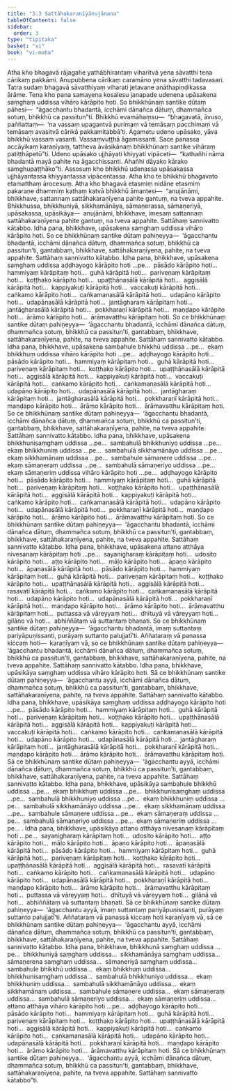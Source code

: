 ```yaml
---
title: "3.3 Sattāhakaraṇīyānujānana"
tableOfContents: false
sidebar:
  order: 3
type: "tipitaka"
basket: "vi"
book: "vi-maha"
---
```



<DynamicBreadcrumb />

<Division number="187" book="vi-maha" e="ch" v="3" p="193">

<Paragraph number="826" book="vi-maha">
Atha kho bhagavā rājagahe yathābhirantaṃ viharitvā yena sāvatthi tena cārikaṃ pakkāmi. Anupubbena cārikaṃ caramāno yena sāvatthi tadavasari. Tatra sudaṃ bhagavā sāvatthiyaṃ viharati jetavane anāthapiṇḍikassa ārāme. Tena kho pana samayena kosalesu janapade udenena upāsakena saṃghaṃ uddissa vihāro kārāpito hoti. So bhikkhūnaṃ santike dūtaṃ pāhesi—  “āgacchantu bhadantā, icchāmi dānañca dātuṃ, dhammañca sotuṃ, bhikkhū ca passitun”ti. Bhikkhū evamāhaṃsu—  “bhagavatā, āvuso, paññattaṃ—  ‘na vassaṃ upagantvā purimaṃ vā temāsaṃ pacchimaṃ vā temāsaṃ avasitvā cārikā pakkamitabbā’ti. Āgametu udeno upāsako, yāva bhikkhū vassaṃ vasanti. Vassaṃvuṭṭhā āgamissanti. Sace panassa accāyikaṃ karaṇīyaṃ, tattheva āvāsikānaṃ bhikkhūnaṃ santike vihāraṃ patiṭṭhāpetū”ti. Udeno upāsako ujjhāyati khiyyati vipāceti—  “kathañhi nāma bhadantā mayā pahite na āgacchissanti. Ahañhi dāyako kārako saṃghupaṭṭhāko”ti.
</Paragraph>

<Paragraph number="827" book="vi-maha">
Assosuṃ kho bhikkhū udenassa upāsakassa ujjhāyantassa khiyyantassa vipācentassa. Atha kho te bhikkhū bhagavato etamatthaṃ ārocesuṃ. Atha kho bhagavā etasmiṃ nidāne etasmiṃ pakaraṇe dhammiṃ kathaṃ katvā bhikkhū āmantesi—  “anujānāmi, bhikkhave, sattannaṃ sattāhakaraṇīyena pahite gantuṃ, na tveva appahite. Bhikkhussa, bhikkhuniyā, sikkhamānāya, sāmaṇerassa, sāmaṇeriyā, upāsakassa, upāsikāya—  anujānāmi, bhikkhave, imesaṃ sattannaṃ sattāhakaraṇīyena pahite gantuṃ, na tveva appahite. Sattāhaṃ sannivatto kātabbo.
</Paragraph>

</Division>
<Division number="188" book="vi-maha" e="ch" v="3" p="194">

<Paragraph number="828" book="vi-maha">
Idha pana, bhikkhave, upāsakena saṃghaṃ uddissa vihāro kārāpito hoti. So ce bhikkhūnaṃ santike dūtaṃ pahiṇeyya—  ‘āgacchantu bhadantā, icchāmi dānañca dātuṃ, dhammañca sotuṃ, bhikkhū ca passitun’ti, gantabbaṃ, bhikkhave, sattāhakaraṇīyena, pahite, na tveva appahite. Sattāhaṃ sannivatto kātabbo.
</Paragraph>

<Paragraph number="829" book="vi-maha">
Idha pana, bhikkhave, upāsakena saṃghaṃ uddissa aḍḍhayogo kārāpito hoti …pe…  pāsādo kārāpito hoti…  hammiyaṃ kārāpitaṃ hoti…  guhā kārāpitā hoti…  pariveṇaṃ kārāpitaṃ hoti…  koṭṭhako kārāpito hoti…  upaṭṭhānasālā kārāpitā hoti…  aggisālā kārāpitā hoti…  kappiyakuṭi kārāpitā hoti…  vaccakuṭi kārāpitā hoti…  caṅkamo kārāpito hoti…  caṅkamanasālā kārāpitā hoti…  udapāno kārāpito hoti…  udapānasālā kārāpitā hoti…  jantāgharaṃ kārāpitaṃ hoti…  jantāgharasālā kārāpitā hoti…  pokkharaṇī kārāpitā hoti…  maṇḍapo kārāpito hoti…  ārāmo kārāpito hoti…  ārāmavatthu kārāpitaṃ hoti. So ce bhikkhūnaṃ santike dūtaṃ pahiṇeyya—  ‘āgacchantu bhadantā, icchāmi dānañca dātuṃ, dhammañca sotuṃ, bhikkhū ca passitun’ti, gantabbaṃ, bhikkhave, sattāhakaraṇīyena, pahite, na tveva appahite. Sattāhaṃ sannivatto kātabbo.
</Paragraph>

<Paragraph number="830" book="vi-maha">
Idha pana, bhikkhave, upāsakena sambahule bhikkhū uddissa …pe…  ekaṃ bhikkhuṃ uddissa vihāro kārāpito hoti …pe…  aḍḍhayogo kārāpito hoti…  pāsādo kārāpito hoti…  hammiyaṃ kārāpitaṃ hoti…  guhā kārāpitā hoti…  pariveṇaṃ kārāpitaṃ hoti…  koṭṭhako kārāpito hoti…  upaṭṭhānasālā kārāpitā hoti…  aggisālā kārāpitā hoti…  kappiyakuṭi kārāpitā hoti…  vaccakuṭi kārāpitā hoti…  caṅkamo kārāpito hoti…  caṅkamanasālā kārāpitā hoti…  udapāno kārāpito hoti…  udapānasālā kārāpitā hoti…  jantāgharaṃ kārāpitaṃ hoti…  jantāgharasālā kārāpitā hoti…  pokkharaṇī kārāpitā hoti…  maṇḍapo kārāpito hoti…  ārāmo kārāpito hoti…  ārāmavatthu kārāpitaṃ hoti. So ce bhikkhūnaṃ santike dūtaṃ pahiṇeyya—  ‘āgacchantu bhadantā, icchāmi dānañca dātuṃ, dhammañca sotuṃ, bhikkhū ca passitun’ti, gantabbaṃ, bhikkhave, sattāhakaraṇīyena, pahite, na tveva appahite. Sattāhaṃ sannivatto kātabbo.
</Paragraph>

<Paragraph number="831" book="vi-maha">
Idha pana, bhikkhave, upāsakena bhikkhunisaṃghaṃ uddissa …pe…  sambahulā bhikkhuniyo uddissa …pe…  ekaṃ bhikkhuniṃ uddissa …pe…  sambahulā sikkhamānāyo uddissa …pe…  ekaṃ sikkhamānaṃ uddissa …pe…  sambahule sāmaṇere uddissa …pe…  ekaṃ sāmaṇeraṃ uddissa …pe…  sambahulā sāmaṇeriyo uddissa …pe…  ekaṃ sāmaṇeriṃ uddissa vihāro kārāpito hoti …pe…  aḍḍhayogo kārāpito hoti…  pāsādo kārāpito hoti…  hammiyaṃ kārāpitaṃ hoti…  guhā kārāpitā hoti…  pariveṇaṃ kārāpitaṃ hoti…  koṭṭhako kārāpito hoti…  upaṭṭhānasālā kārāpitā hoti…  aggisālā kārāpitā hoti…  kappiyakuṭi kārāpitā hoti…  caṅkamo kārāpito hoti…  caṅkamanasālā kārāpitā hoti…  udapāno kārāpito hoti…  udapānasālā kārāpitā hoti…  pokkharaṇī kārāpitā hoti…  maṇḍapo kārāpito hoti…  ārāmo kārāpito hoti…  ārāmavatthu kārāpitaṃ hoti. So ce bhikkhūnaṃ santike dūtaṃ pahiṇeyya—  ‘āgacchantu bhadantā, icchāmi dānañca dātuṃ, dhammañca sotuṃ, bhikkhū ca passitun’ti, gantabbaṃ, bhikkhave, sattāhakaraṇīyena, pahite, na tveva appahite. Sattāhaṃ sannivatto kātabbo.
</Paragraph>

</Division>
<Division number="189" book="vi-maha" e="ch" v="3" p="196">

<Paragraph number="832" book="vi-maha">
Idha pana, bhikkhave, upāsakena attano atthāya nivesanaṃ kārāpitaṃ hoti …pe…  sayanigharaṃ kārāpitaṃ hoti…  udosito kārāpito hoti…  aṭṭo kārāpito hoti…  māḷo kārāpito hoti…  āpaṇo kārāpito hoti…  āpaṇasālā kārāpitā hoti…  pāsādo kārāpito hoti…  hammiyaṃ kārāpitaṃ hoti…  guhā kārāpitā hoti…  pariveṇaṃ kārāpitaṃ hoti…  koṭṭhako kārāpito hoti…  upaṭṭhānasālā kārāpitā hoti…  aggisālā kārāpitā hoti…  rasavatī kārāpitā hoti…  caṅkamo kārāpito hoti…  caṅkamanasālā kārāpitā hoti…  udapāno kārāpito hoti…  udapānasālā kārāpitā hoti…  pokkharaṇī kārāpitā hoti…  maṇḍapo kārāpito hoti…  ārāmo kārāpito hoti…  ārāmavatthu kārāpitaṃ hoti…  puttassa vā vāreyyaṃ hoti…  dhītuyā vā vāreyyaṃ hoti…  gilāno vā hoti…  abhiññātaṃ vā suttantaṃ bhaṇati. So ce bhikkhūnaṃ santike dūtaṃ pahiṇeyya—  ‘āgacchantu bhadantā, imaṃ suttantaṃ pariyāpuṇissanti, purāyaṃ suttanto palujjatī’ti. Aññataraṃ vā panassa kiccaṃ hoti—  karaṇīyaṃ vā, so ce bhikkhūnaṃ santike dūtaṃ pahiṇeyya—  ‘āgacchantu bhadantā, icchāmi dānañca dātuṃ, dhammañca sotuṃ, bhikkhū ca passitun’ti, gantabbaṃ, bhikkhave, sattāhakaraṇīyena, pahite, na tveva appahite. Sattāhaṃ sannivatto kātabbo.
</Paragraph>

</Division>
<Division number="190" book="vi-maha" e="ch" v="3" p="197">

<Paragraph number="833" book="vi-maha">
Idha pana, bhikkhave, upāsikāya saṃghaṃ uddissa vihāro kārāpito hoti. Sā ce bhikkhūnaṃ santike dūtaṃ pahiṇeyya—  ‘āgacchantu ayyā, icchāmi dānañca dātuṃ, dhammañca sotuṃ, bhikkhū ca passitun’ti, gantabbaṃ, bhikkhave, sattāhakaraṇīyena, pahite, na tveva appahite. Sattāhaṃ sannivatto kātabbo.
</Paragraph>

<Paragraph number="834" book="vi-maha">
Idha pana, bhikkhave, upāsikāya saṃghaṃ uddissa aḍḍhayogo kārāpito hoti …pe…  pāsādo kārāpito hoti…  hammiyaṃ kārāpitaṃ hoti…  guhā kārāpitā hoti…  pariveṇaṃ kārāpitaṃ hoti…  koṭṭhako kārāpito hoti…  upaṭṭhānasālā kārāpitā hoti…  aggisālā kārāpitā hoti…  kappiyakuṭi kārāpitā hoti…  vaccakuṭi kārāpitā hoti…  caṅkamo kārāpito hoti…  caṅkamanasālā kārāpitā hoti…  udapāno kārāpito hoti…  udapānasālā kārāpitā hoti…  jantāgharaṃ kārāpitaṃ hoti…  jantāgharasālā kārāpitā hoti…  pokkharaṇī kārāpitā hoti…  maṇḍapo kārāpito hoti…  ārāmo kārāpito hoti…  ārāmavatthu kārāpitaṃ hoti. Sā ce bhikkhūnaṃ santike dūtaṃ pahiṇeyya—  ‘āgacchantu ayyā, icchāmi dānañca dātuṃ, dhammañca sotuṃ, bhikkhū ca passitun’ti, gantabbaṃ, bhikkhave, sattāhakaraṇīyena, pahite, na tveva appahite. Sattāhaṃ sannivatto kātabbo.
</Paragraph>

<Paragraph number="835" book="vi-maha">
Idha pana, bhikkhave, upāsikāya sambahule bhikkhū uddissa …pe…  ekaṃ bhikkhuṃ uddissa …pe…  bhikkhunisaṃghaṃ uddissa …pe…  sambahulā bhikkhuniyo uddissa …pe…  ekaṃ bhikkhuniṃ uddissa …pe…  sambahulā sikkhamānāyo uddissa …pe…  ekaṃ sikkhamānaṃ uddissa …pe…  sambahule sāmaṇere uddissa …pe…  ekaṃ sāmaṇeraṃ uddissa …pe…  sambahulā sāmaṇeriyo uddissa …pe…  ekaṃ sāmaṇeriṃ uddissa …pe… .
</Paragraph>

</Division>
<Division number="191" book="vi-maha" e="ch" v="3" p="197">

<Paragraph number="836" book="vi-maha">
Idha pana, bhikkhave, upāsikāya attano atthāya nivesanaṃ kārāpitaṃ hoti …pe…  sayanigharaṃ kārāpitaṃ hoti…  udosito kārāpito hoti…  aṭṭo kārāpito hoti…  māḷo kārāpito hoti…  āpaṇo kārāpito hoti…  āpaṇasālā kārāpitā hoti…  pāsādo kārāpito hoti…  hammiyaṃ kārāpitaṃ hoti…  guhā kārāpitā hoti…  pariveṇaṃ kārāpitaṃ hoti…  koṭṭhako kārāpito hoti…  upaṭṭhānasālā kārāpitā hoti…  aggisālā kārāpitā hoti…  rasavatī kārāpitā hoti…  caṅkamo kārāpito hoti…  caṅkamanasālā kārāpitā hoti…  udapāno kārāpito hoti…  udapānasālā kārāpitā hoti…  pokkharaṇī kārāpitā hoti…  maṇḍapo kārāpito hoti…  ārāmo kārāpito hoti…  ārāmavatthu kārāpitaṃ hoti…  puttassa vā vāreyyaṃ hoti…  dhītuyā vā vāreyyaṃ hoti…  gilānā vā hoti…  abhiññātaṃ vā suttantaṃ bhaṇati. Sā ce bhikkhūnaṃ santike dūtaṃ pahiṇeyya—  ‘āgacchantu ayyā, imaṃ suttantaṃ pariyāpuṇissanti, purāyaṃ suttanto palujjatī’ti. Aññataraṃ vā panassā kiccaṃ hoti karaṇīyaṃ vā, sā ce bhikkhūnaṃ santike dūtaṃ pahiṇeyya—  ‘āgacchantu ayyā, icchāmi dānañca dātuṃ, dhammañca sotuṃ, bhikkhū ca passitun’ti, gantabbaṃ, bhikkhave, sattāhakaraṇīyena, pahite, na tveva appahite. Sattāhaṃ sannivatto kātabbo.
</Paragraph>

</Division>
<Division number="192" book="vi-maha" e="ch" v="3" p="198">

<Paragraph number="837" book="vi-maha">
Idha pana, bhikkhave, bhikkhunā saṃghaṃ uddissa …pe…  bhikkhuniyā saṃghaṃ uddissa…  sikkhamānāya saṃghaṃ uddissa…  sāmaṇerena saṃghaṃ uddissa…  sāmaṇeriyā saṃghaṃ uddissa…  sambahule bhikkhū uddissa…  ekaṃ bhikkhuṃ uddissa…  bhikkhunisaṃghaṃ uddissa…  sambahulā bhikkhuniyo uddissa…  ekaṃ bhikkhuniṃ uddissa…  sambahulā sikkhamānāyo uddissa…  ekaṃ sikkhamānaṃ uddissa…  sambahule sāmaṇere uddissa…  ekaṃ sāmaṇeraṃ uddissa…  sambahulā sāmaṇeriyo uddissa…  ekaṃ sāmaṇeriṃ uddissa…  attano atthāya vihāro kārāpito hoti …pe…  aḍḍhayogo kārāpito hoti…  pāsādo kārāpito hoti…  hammiyaṃ kārāpitaṃ hoti…  guhā kārāpitā hoti…  pariveṇaṃ kārāpitaṃ hoti…  koṭṭhako kārāpito hoti…  upaṭṭhānasālā kārāpitā hoti…  aggisālā kārāpitā hoti…  kappiyakuṭi kārāpitā hoti…  caṅkamo kārāpito hoti…  caṅkamanasālā kārāpitā hoti…  udapāno kārāpito hoti…  udapānasālā kārāpitā hoti…  pokkharaṇī kārāpitā hoti…  maṇḍapo kārāpito hoti…  ārāmo kārāpito hoti…  ārāmavatthu kārāpitaṃ hoti. Sā ce bhikkhūnaṃ santike dūtaṃ pahiṇeyya…  ‘āgacchantu ayyā, icchāmi dānañca dātuṃ, dhammañca sotuṃ, bhikkhū ca passitun’ti, gantabbaṃ, bhikkhave, sattāhakaraṇīyena, pahite, na tveva appahite. Sattāhaṃ sannivatto kātabbo”ti.
</Paragraph>
</Division>